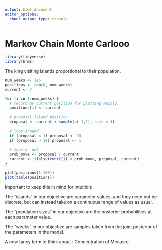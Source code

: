 ```yaml
---
output: html_document
editor_options: 
  chunk_output_type: console
---
```

# Markov Chain Monte Carlooo

```r
library(tidyverse)
library(brms)
```

The king visiting islands proportional to their population.

```r
num_weeks <- 1e5
positions <- rep(0, num_weeks)
current <- 7

for (i in 1:num_weeks) {
  # record my current position for plotting mainly.
  positions[i] <- current
  
  # proposal island position
  proposal <- current + sample(c(-1,1), size = 1)
  
  # loop around
  if (proposal < 1) proposal <- 10
  if (proposal > 10) proposal <- 1
  
  # move or not
  prob_move <- proposal / current
  current <- ifelse(runif(1) < prob_move, proposal, current)
}

plot(positions[1:100])
plot(table(positions))
```

Important to keep this in mind for intuition:

The “islands” in our objective are parameter values, and they need not be discrete, but can instead take on a continuous range of values as usual.

The “population sizes” in our objective are the posterior probabilities at each parameter value.

The “weeks” in our objective are samples taken from the joint posterior of the parameters in the model.

A new fancy term to think about : Concentration of Meausre.
